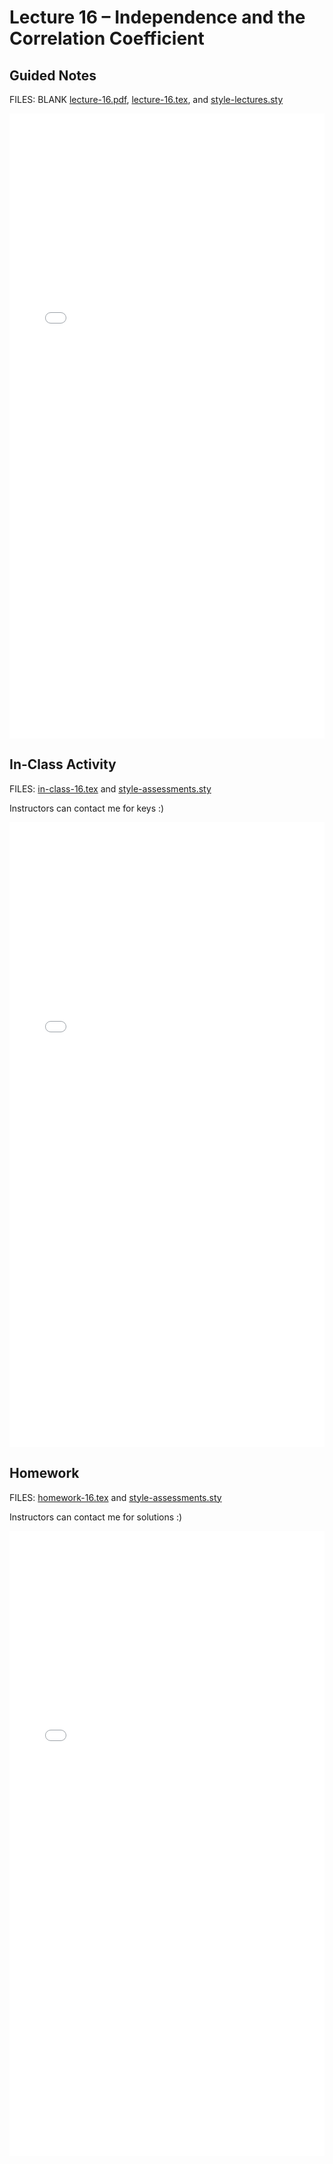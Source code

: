 # Lecture 16 -- Independence and the Correlation Coefficient {.unnumbered}

## Guided Notes

FILES: BLANK [lecture-16.pdf](https://github.com/coltongearhart/math321/blob/main/lectures/lecture-16.pdf), [lecture-16.tex](https://github.com/coltongearhart/math321/blob/main/lectures/lecture-16.tex), and [style-lectures.sty](https://github.com/coltongearhart/math321/blob/main/lectures/style-lectures.sty)

<embed src="lectures/lecture-16-COMPLETED.pdf" type="application/pdf" width="100%" height="1000px"></embed>

## In-Class Activity

FILES: [in-class-16.tex](https://github.com/coltongearhart/math321/blob/main/assessments/in-class-16.tex) and [style-assessments.sty](https://github.com/coltongearhart/math321/blob/main/assessments/style-assessments.sty)

Instructors can contact me for keys :)

<embed src="assessments/in-class-16.pdf" type="application/pdf" width="100%" height="1000px"></embed>

## Homework

FILES: [homework-16.tex](https://github.com/coltongearhart/math321/blob/main/assessments/homework-16.tex) and [style-assessments.sty](https://github.com/coltongearhart/math321/blob/main/assessments/style-assessments.sty)

Instructors can contact me for solutions :)

<embed src="assessments/homework-16.pdf" type="application/pdf" width="100%" height="1000px"></embed>